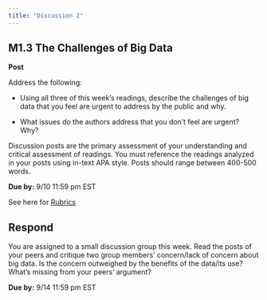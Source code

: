 ```yaml
---
title: "Discussion 2"
---
```


## M1.3 The Challenges of Big Data

**Post**

Address the following:

-   Using all three of this week's readings, describe the challenges of big data that you feel are urgent to address by the public and why.

-   What issues do the authors address that you don't feel are urgent? Why?

Discussion posts are the primary assessment of your understanding and critical assessment of readings. You must reference the readings analyzed in your posts using in-text APA style. Posts should range between 400-500 words.

**Due by:** 9/10 11:59 pm EST

See here for [Rubrics](/resources/rubrics-discussion.qmd)

## Respond

You are assigned to a small discussion group this week. Read the posts of your peers and critique two group members' concern/lack of concern about big data. Is the concern outweighed by the benefits of the data/its use? What's missing from your peers' argument?

**Due by:** 9/14 11:59 pm EST
